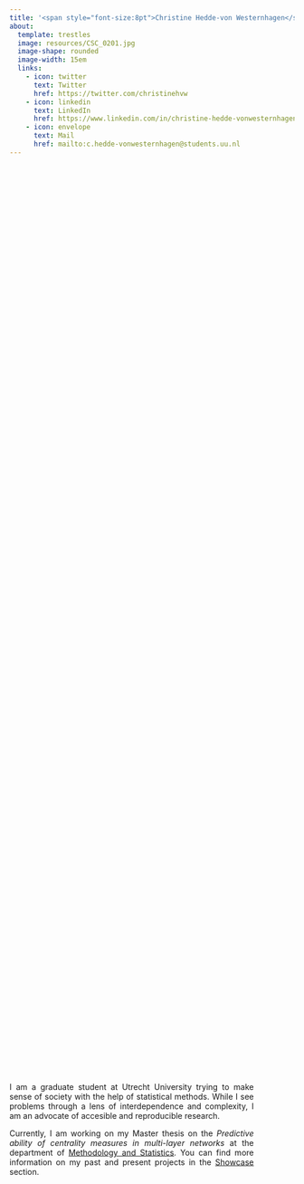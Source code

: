 ```yaml
---
title: '<span style="font-size:8pt">Christine Hedde-von Westernhagen</span>'
about:
  template: trestles
  image: resources/CSC_0201.jpg
  image-shape: rounded
  image-width: 15em
  links:
    - icon: twitter
      text: Twitter
      href: https://twitter.com/christinehvw
    - icon: linkedin
      text: LinkedIn
      href: https://www.linkedin.com/in/christine-hedde-vonwesternhagen/
    - icon: envelope
      text: Mail
      href: mailto:c.hedde-vonwesternhagen@students.uu.nl
---
```


<div style="margin:50px 300px 0px 0px; text-align:justify; position:absolute; top:50%; -ms-transform:translateY(-50%); transform:translateY(-50%);">

I am a graduate student at Utrecht University trying to make sense of society with the help of statistical methods. While I see problems through a lens of interdependence and complexity, I am an advocate of accesible and reproducible research.

Currently, I am working on my Master thesis on the *Predictive ability of centrality measures in multi-layer networks* at the department of [Methodology and Statistics](https://www.uu.nl/en/organisation/methodology-and-statistics). You can find more information on my past and present projects in the [Showcase](showcase.qmd) section.

</div>
